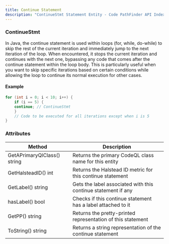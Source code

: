 ```yaml
---
title: Continue Statement
description: "ContinueStmt Statement Entity - Code PathFinder API Index"
---
```


<PostHogLayout>
</PostHogLayout>

### ContinueStmt <Badge text="Entity" variant="tip" size="small" />

In Java, the continue statement is used within loops (for, while, do-while) to skip the rest of the current iteration and immediately jump to the next iteration of the loop.
When encountered, it stops the current iteration and continues with the next one, bypassing any code that comes after the continue statement within the loop body.
This is particularly useful when you want to skip specific iterations based on certain conditions while allowing the loop to continue its normal execution for other cases.

#### Example
```java
for (int i = 0; i < 10; i++) {
    if (i == 5) {
    continue; // ContinueStmt
    }
    // Code to be executed for all iterations except when i is 5
}
```

### Attributes

| Method                      | Description                                                       |
|-----------------------------|-------------------------------------------------------------------|
| GetAPrimaryQlClass() string | Returns the primary CodeQL class name for this entity             |
| GetHalsteadID() int         | Returns the Halstead ID metric for this continue statement        |
| GetLabel() string           | Gets the label associated with this continue statement if any     |
| hasLabel() bool             | Checks if this continue statement has a label attached to it      |
| GetPP() string              | Returns the pretty-printed representation of this statement       |
| ToString() string           | Returns a string representation of the continue statement         |